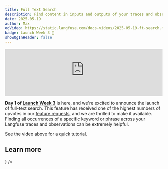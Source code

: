 ```yaml
---
title: Full Text Search
description: Find content in inputs and outputs of your traces and observations with full text search.
date: 2025-05-19
author: Max
ogVideo: https://static.langfuse.com/docs-videos/2025-05-19-ft-search.mp4
badge: Launch Week 3 🚀
showOgInHeader: false
---
```



<ChangelogHeader />

<iframe
  width="100%"
  src="https://www.youtube-nocookie.com/embed/9gPDNtQj1uU"
  title="Full Text Search Tutorial"
  frameBorder="0"
  allow="accelerometer; autoplay; clipboard-write; encrypted-media; gyroscope; picture-in-picture"
  className="aspect-video rounded border mt-6"
  allowFullScreen
></iframe>

**Day 1 of [Launch Week 3](/blog/2025-05-19-launch-week-3)** is here, and we're excited to announce the launch of full-text search. This feature has received one of the highest numbers of upvotes in our [feature requests](https://github.com/orgs/langfuse/discussions/939), and we are thrilled to make it available. Finding all occurrences of a specific keyword or phrase across your Langfuse traces and observations can be extremely helpful.

See the video above for a quick tutorial.

## Learn more


<Cards num={1}>
  <Card
    title="Observability"
    href="/docs/observability/overview"
    icon={<Search />}
  />
</Cards>
